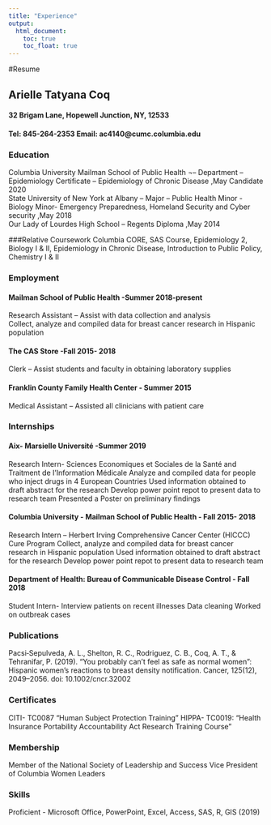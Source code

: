 ```yaml
---
title: "Experience"
output: 
  html_document:
    toc: true
    toc_float: true
---
```

#Resume

## Arielle Tatyana Coq
#### 32 Brigam Lane, Hopewell Junction, NY, 12533 
#### Tel: 845-264-2353	 Email: ac4140@cumc.columbia.edu
### Education
Columbia University Mailman School of Public Health ¬– Department – Epidemiology Certificate – Epidemiology of Chronic Disease                                                              ,May Candidate 2020      
State University of New York at Albany – Major – Public Health     Minor - Biology   Minor- Emergency Preparedness, Homeland Security and Cyber security	    			                  ,May 2018                  
Our Lady of Lourdes High School – Regents Diploma 	                            ,May 2014

###Relative Coursework
Columbia CORE,		SAS Course,		Epidemiology 2,		Biology I & II,
Epidemiology in Chronic Disease, 		Introduction to Public Policy, Chemistry I & II

### Employment

#### Mailman School of Public Health				                                   -Summer 2018-present 	
Research Assistant – Assist with data collection and analysis 		
Collect, analyze and compiled data for breast cancer research in Hispanic population

#### The CAS Store    							                                           -Fall 2015- 2018  
Clerk – Assist students and faculty in obtaining laboratory supplies

#### Franklin County Family Health Center 				                            - Summer 2015
Medical Assistant – Assisted all clinicians with patient care 

### Internships
#### Aix- Marsielle Université 						                                     -Summer  2019
Research Intern- Sciences Economiques et Sociales de la Santé and Traitment de I’Information  Médicale
Analyze and compiled data for people who inject drugs in 4 European Countries 
Used information obtained to draft abstract for the research
Develop power point repot to present data to research team
Presented a Poster on preliminary findings 

#### Columbia University - Mailman School of Public Health                     - Fall 2015- 2018  
Research Intern – Herbert Irving Comprehensive Cancer Center (HICCC) Cure Program
Collect, analyze and compiled data for breast cancer research in Hispanic population
Used information obtained to draft abstract for the research
Develop power point repot to present data to research team

#### Department of Health: Bureau of Communicable Disease Control              - Fall 2018	
Student Intern- Interview patients on recent illnesses
Data cleaning
Worked on outbreak cases

### Publications
Pacsi‐Sepulveda, A. L., Shelton, R. C., Rodriguez, C. B., Coq, A. T., & Tehranifar, P. (2019). “You probably can’t feel as safe as normal women”: Hispanic women’s reactions to breast density notification. Cancer, 125(12), 2049–2056. doi: 10.1002/cncr.32002

### Certificates
CITI- TC0087 “Human Subject Protection Training”
HIPPA- TC0019: “Health Insurance Portability Accountability Act Research Training Course”

### Membership 
Member of the National Society of Leadership and Success
Vice President of Columbia Women Leaders 

### Skills 
Proficient - Microsoft Office, PowerPoint, Excel, Access, SAS, R, GIS (2019)

